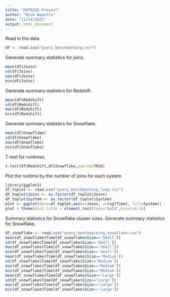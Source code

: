---
title: "DATA516 Project"
author: "Nick Wapstra"
date: "11/24/2021"
output: html_document
---

Read in the data.
```{r Read Benchmarking Data}
df <- read.csv("query_benchmarking.csv")
```

Generate summary statistics for joins.
```{r Joins Summary}
mean(df$Joins)
sd(df$Joins)
max(df$Joins)
min(df$Joins)
```

Generate summary statistics for Redshift.
```{r Redshift Summary}
mean(df$Redshift)
sd(df$Redshift)
max(df$Redshift)
min(df$Redshift)
```

Generate summary statistics for Snowflake.
```{r Snowflake Summary}
mean(df$Snowflake)
sd(df$Snowflake)
max(df$Snowflake)
min(df$Snowflake)
```

T-test for runtimes.
```{r T-test for runtimes}
t.test(df$Redshift,df$Snowflake,paired=TRUE)
```

Plot the runtime by the number of joins for each system.
```{r Plot Runtime}
library(ggplot2)
df_toplot <- read.csv("query_benchmarking_long.csv")
df_toplot$Joins <- as.factor(df_toplot$Joins)
df_toplot$System <- as.factor(df_toplot$System)
plot <- ggplot(data=df_toplot,aes(x=Joins, y=log(Time), fill=System)) + geom_boxplot() + ylab("Log Time (ms)") + ggtitle("Log Runtime for Each System by Number of Joins")
plot + theme(plot.title = element_text(face="bold",hjust=0.5))
```

Summary statistics for Snowflake cluster sizes.
Generate summary statistics for Snowflake.
```{r Snowflake Size Summary}
df_snowflake <- read.csv("query_benchmarking_snowflake.csv")
mean(df_snowflake$Time[df_snowflake$Size=='Small'])
sd(df_snowflake$Time[df_snowflake$Size=='Small'])
max(df_snowflake$Time[df_snowflake$Size=='Small'])
min(df_snowflake$Time[df_snowflake$Size=='Small'])
mean(df_snowflake$Time[df_snowflake$Size=='Medium'])
sd(df_snowflake$Time[df_snowflake$Size=='Medium'])
max(df_snowflake$Time[df_snowflake$Size=='Medium'])
min(df_snowflake$Time[df_snowflake$Size=='Medium'])
mean(df_snowflake$Time[df_snowflake$Size=='Large'])
sd(df_snowflake$Time[df_snowflake$Size=='Large'])
max(df_snowflake$Time[df_snowflake$Size=='Large'])
min(df_snowflake$Time[df_snowflake$Size=='Large'])
```